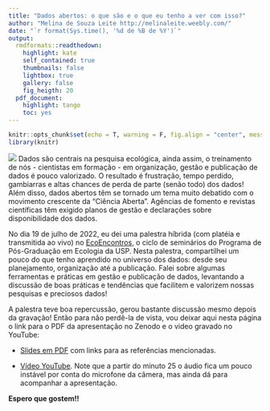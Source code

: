 ```yaml
---
title: "Dados abertos: o que são e o que eu tenho a ver com isso?"
author: "Melina de Souza Leite http://melinaleite.weebly.com/"
date: "`r format(Sys.time(), '%d de %B de %Y')`"
output:
  rmdformats::readthedown:
    highlight: kate
    self_contained: true
    thumbnails: false
    lightbox: true
    gallery: false
    fig_heigth: 20
  pdf_document:
    highlight: tango
    toc: yes
---
```


```r
knitr::opts_chunk$set(echo = T, warning = F, fig.align = "center", message = F, error = F, cache = TRUE)
library(knitr)
```

![](cartaz.jpg)
Dados são centrais na pesquisa ecológica, ainda assim, o treinamento de nós - cientistas em formação - em organização, gestão e publicação de dados é pouco valorizado. O resultado é frustração, tempo perdido, gambiarras e altas chances de perda de parte (senão todo) dos dados! Além disso, dados abertos têm se tornado um tema muito debatido com o movimento crescente da “Ciência Aberta”. Agências de fomento e revistas científicas têm exigido planos de gestão e declarações sobre disponibilidade dos dados.  


No dia 19 de julho de 2022, eu dei uma palestra híbrida (com platéia e transmitida ao vivo) no [EcoEncontros](https://ecoencontros.ib.usp.br/pt/), o ciclo de seminários do Programa de Pós-Graduação em Ecologia da USP. 
Nesta palestra, compartilhei um pouco do que tenho aprendido no universo dos dados: desde seu planejamento, organização até a publicação. Falei sobre algumas ferramentas e práticas em gestão e publicação de dados, levantando a discussão de boas práticas e tendências que facilitem e valorizem nossas pesquisas e preciosos dados! 


A palestra teve boa repercussão, gerou bastante discussão mesmo depois da gravação! Então para não perdê-la de vista, vou deixar aqui nesta página o link para o PDF da apresentação no Zenodo e o video gravado no YouTube:

- [Slides em PDF](https://zenodo.org/record/6861029) com links para as referências mencionadas.

- [Vídeo YouTube](https://www.youtube.com/watch?v=5OLUxXQ7gqw). Note que a partir do minuto 25 o áudio fica um pouco instável por conta do microfone da câmera, mas ainda dá para acompanhar a apresentação.

**Espero que gostem!!**









